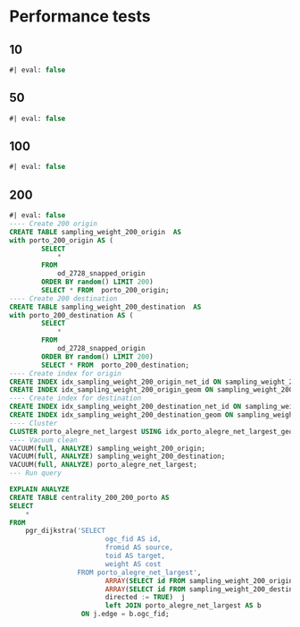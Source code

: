 # Performance tests

## 10
```sql
#| eval: false


```


## 50
```sql
#| eval: false


```


## 100

```sql
#| eval: false


```


## 200

```sql
#| eval: false
---- Create 200 origin
CREATE TABLE sampling_weight_200_origin  AS
with porto_200_origin AS (
        SELECT
            * 
        FROM 
            od_2728_snapped_origin 
        ORDER BY random() LIMIT 200)
        SELECT * FROM  porto_200_origin;  
---- Create 200 destination
CREATE TABLE sampling_weight_200_destination  AS
with porto_200_destination AS (
        SELECT
            * 
        FROM 
            od_2728_snapped_origin 
        ORDER BY random() LIMIT 200)
        SELECT * FROM  porto_200_destination;  
---- Create index for origin
CREATE INDEX idx_sampling_weight_200_origin_net_id ON sampling_weight_200_origin USING hash(net_id);
CREATE INDEX idx_sampling_weight_200_origin_geom ON sampling_weight_200_origin USING gist(the_geom);
---- Create index for destination
CREATE INDEX idx_sampling_weight_200_destination_net_id ON sampling_weight_200_destination USING hash(net_id);
CREATE INDEX idx_sampling_weight_200_destination_geom ON sampling_weight_200_destination USING gist(the_geom);
---- Cluster
CLUSTER porto_alegre_net_largest USING idx_porto_alegre_net_largest_geom;
---- Vacuum clean
VACUUM(full, ANALYZE) sampling_weight_200_origin;
VACUUM(full, ANALYZE) sampling_weight_200_destination;
VACUUM(full, ANALYZE) porto_alegre_net_largest;
--- Run query

EXPLAIN ANALYZE 
CREATE TABLE centrality_200_200_porto AS
SELECT 
	*
FROM
	pgr_dijkstra('SELECT
					  	ogc_fid AS id,
				 		fromid AS source,
						toid AS target,
					 	weight AS cost
				 FROM porto_alegre_net_largest',
						ARRAY(SELECT id FROM sampling_weight_200_origin),
						ARRAY(SELECT id FROM sampling_weight_200_destination),
						directed := TRUE)  j
						left JOIN porto_alegre_net_largest AS b
				  ON j.edge = b.ogc_fid;

```

